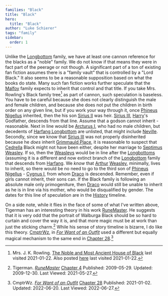 ```yaml
---
families: "Black"
title: "Black"
hero:
  title: "Black"
author: "Luke Schierer"
tags: "family"
sidebar:
  order: 1
---
```


<Family surn={frontmatter.surn} />

Unlike the [Longbottom][] family, we have at least one cannon reference for the
blacks as a "noble" family.  We do not know if that means they were in fact
part of the peerage or not though.  A significant part of a ton of existing
fan fiction assumes there is a "family vault" that is controlled by a "Lord
Black." It also seems to be a reasonable supposition based on what the books do
state.  Many such fan fiction works further speculate that the [Malfoy][] family
expects to inherit that control and that title.  If you take Mrs. Rowling's
Black family tree[^210122-26] as part of cannon, such speculation is baseless.
You have to be careful because she does not clearly distinguish the male and
female children, and because she does not put the children in birth order on
any given line, but if you work your way through it, once [Phineus Nigellus]
inherited, then the his son [Sirius II] was heir.  [Sirius III], [Harry]'s
Godfather, descends from that line.  Assume that a godson cannot inherit -
reasonable.  Next in line would be [Arcturus I](Arcturus), who had no male
children, but decedents of [Harfang Longbottom][Harfang] are unlisted, that
might include [Neville].  Secondly, since we know that [Sirius III][] was
not properly disinherited because he *does* inherit [Grimmauld Place], it
is reasonable to suspect that [Cedrella][] Black might not have been either,
despite her marriage to [Septimus Weasley][Septimus].  If so, then the
[Weasleys][] would be in line after the [Longbottoms] (assuming it is a
different and now extinct branch of the [Longbottom][] family that descends
from [Harfang][].  We *know* that [Arthur][] [Weasley][], minimally, lives
to inherit, so there would be no need to go to the third son of [Phineus
Nigellus][] - [Cygnus I][], from whom [Draco][] is descended.  Remember,
even if girls cannot inherit, their sons can.   If the Black family is
following an absolute male only primogeniture, then [Draco][] would still
be unable to inherit as he is in line via his mother, who would be
disqualified by gender.  The dates for this line of speculation are in
the [History][] timeline.

[History]: <../../history>

[Draco]: <../malfoy/draco_lucius>

[Phineus Nigellus]: <phineus_nigellus>

[Cygnus I]: <../black/cygnus>

[Malfoy]: <../malfoy>

[Weasleys]: <../weasley>

[Weasley]: <../weasley>

[Harfang]: <../longbottom/harfang>

[Arthur]: <../weasley/arthur>

[Cedrella]: <cedrella>

[Septimus]: <../weasley/septimus>

[Sirius III]: <sirius_iii>

[Sirius II]: <sirius_ii>

[Longbottom]: <../longbottom>

[Longbottoms]: <../longbottom>

[Grimmauld Place]: <../../grimmauld_place>

[Neville]: <../longbottom/neville>

[Harry]: <../potter/harry_james>

On a side note, while it flies in the face of some of what I've written above,
Tigerman has an interesting theory in his work [RuneMaster][RMff1].  He suggests
that it is very odd that the portrait of Walburga Black should be so hard to
curtain and cover the way it is, and that more magic must be at work than just
the sticking charm.[^210527-1] While his sense of story timeline is bizarre, I
do like this theory.  [CmptrWz][CW1], in _[For Want of an Outfit][FWO1]_ used a
different but equally magical mechanism to the same end in [Chapter
28][FWOC28-1].[^220627-1]

[CW1]: https://archiveofourown.org/users/CmptrWz/pseuds/CmptrWz

[FWO1]: https://archiveofourown.org/works/28507302/

[FWO2]: https://archiveofourown.org/works/28507302/

[FWOC28-1]: https://archiveofourown.org/works/28507302/chapters/78741424

[^220627-1]: CmptrWz. _[For Want of an Outfit][FWO2]_
    [Chapter 28](https://archiveofourown.org/works/28507302/chapters/78741424)
    Published: 2021-01-02. Updated: 2022-06-20.  Last Viewed: 2022-06-27.

[^210527-1]: Tigerman. _[RuneMaster](https://www.fanfiction.net/s/5077573)_
    [Chapter 4](https://www.fanfiction.net/s/5077573/4/RuneMaster)
    Published: 2009-05-29. Updated: 2009-12-30. Last Viewed: 2021-05-27.

[RMff1]: https://www.fanfiction.net/s/5077573

[^210122-26]: Mrs. J. K. Rowling.
    [The Noble and Most Ancient House of Black](https://i.imgur.com/GbPzUmg.jpg)
    last visited 2021-01-22.  Also posted
    [here](https://static.wikia.nocookie.net/harrypotter/images/4/4f/JKRBlackFamilyTree.jpg/revision/latest/scale-to-width-down/1000?cb=20120710010553)
    last visited 2021-01-22.

